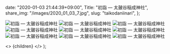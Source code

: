 
  date: "2020-01-03 21:44:39+09:00",
  Title: "初詣 ― 太皷谷稲成神社",
  share_img: "/images/2020_01_03_7.jpg",
  slug: "taikodaniinari",
};

![初詣 ― 太皷谷稲成神社](/images/2020_01_03_1.jpg)
![初詣 ― 太皷谷稲成神社](/images/2020_01_03_2.jpg)
![初詣 ― 太皷谷稲成神社](/images/2020_01_03_3.jpg)
![初詣 ― 太皷谷稲成神社](/images/2020_01_03_4.jpg)
![初詣 ― 太皷谷稲成神社](/images/2020_01_03_5.jpg)
![初詣 ― 太皷谷稲成神社](/images/2020_01_03_6.jpg)
![初詣 ― 太皷谷稲成神社](/images/2020_01_03_8.jpg)
![初詣 ― 太皷谷稲成神社](/images/2020_01_03_7.jpg)
![初詣 ― 太皷谷稲成神社](/images/2020_01_03_9.jpg)

  <>
    <Head>
      <title>{meta.Title} | 異郷好実</title>
    </Head>
    <PostLayout meta={meta}>{children}</PostLayout>
  </>
);

